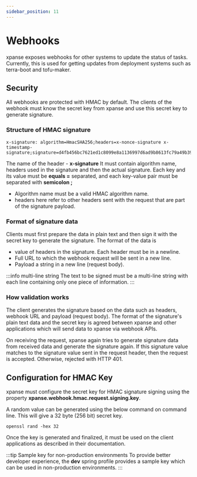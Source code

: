 ```yaml
---
sidebar_position: 11
---
```


# Webhooks

xpanse exposes webhooks for other systems to update the status of tasks.
Currently, this is used for getting updates from deployment systems such as terra-boot and tofu-maker.

## Security

All webhooks are protected with HMAC by default.
The clients of the webhook must know the secret key from xpanse and use this secret key to generate signature.

### Structure of HMAC signature

```
x-signature: algorithm=HmacSHA256;headers=x-nonce-signature x-timestamp-signature;signature=d4fb456bc7621ed1c8099e8a1136997d6ad9b8613fc79a49b39833d4cb36080a
```

The name of the header - **x-signature**
It must contain algorithm name, headers used in the signature and then the actual signature.
Each key and its value must be **equals =** separated, and each key-value pair must be separated with **semicolon ;**

- Algorithm name must be a valid HMAC algorithm name.
- headers here refer to other headers sent with the request that are part of the signature payload.

### Format of signature data

Clients must first prepare the data in plain text and then sign it with the secret key to generate the signature.
The format of the data is

- value of headers in the signature. Each header must be in a newline.
- Full URL to which the webhook request will be sent in a new line.
- Payload a string in a new line (request body).

:::info multi-line string
The text to be signed must be a multi-line string with each line containing only one piece of information.
:::

### How validation works

The client generates the signature based on the data such as headers, webhook URL and payload (request body).
The format of the signature's plain text data and the secret key is agreed between xpanse and
other applications which will send data to xpanse via webhook APIs.

On receiving the request, xpanse again tries to generate signature data from received data and
generate the signature again. If this signature value matches to the signature value sent in the request header,
then the request is accepted. Otherwise, rejected with HTTP 401.

## Configuration for HMAC Key

xpanse must configure the secret key for HMAC signature signing using the property **xpanse.webhook.hmac.request.signing.key**.

A random value can be generated using the below command on command line.
This will give a 32 byte (256 bit) secret key.

```shell
openssl rand -hex 32
```

Once the key is generated and finalized, it must be used on the client applications as described in their documentation.

:::tip Sample key for non-production environments
To provide better developer experience, the **dev** spring profile provides a sample key which can be used in non-production environments.
:::

